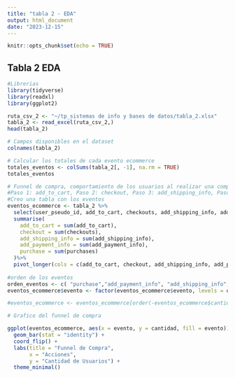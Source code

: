 ---
title: "tabla 2 - EDA"
output: html_document
date: "2023-12-15"
---

```{r setup, include=FALSE}
knitr::opts_chunk$set(echo = TRUE)
```

## Tabla 2 EDA
```{r}
#Librerias
library(tidyverse)
library(readxl)
library(ggplot2)
```

```{r}
ruta_csv_2 <- "~/tp_sistemas de info y bases de datos/tabla_2.xlsx"
tabla_2 <- read_excel(ruta_csv_2,)
head(tabla_2)
```

```{r}
# Campos disponibles en el dataset
colnames(tabla_2)
```
```{r}
# Calcular los totales de cada evento ecommerce
totales_eventos <- colSums(tabla_2[, -1], na.rm = TRUE)
totales_eventos

```

```{r}
# Funnel de compra, comportamiento de los usuarios al realizar una compra en el sitio
#Paso 1: add_to_cart, Paso 2: checkout, Paso 3: add_shipping_info, Paso 4: add_payment_info, Paso 5: purchase
#Creo una tabla con los eventos 
eventos_ecommerce <- tabla_2 %>%
  select(user_pseudo_id, add_to_cart, checkouts, add_shipping_info, add_payment_info, purchases) %>%
  summarise(
    add_to_cart = sum(add_to_cart),
    checkout = sum(checkouts),
    add_shipping_info = sum(add_shipping_info),
    add_payment_info = sum(add_payment_info),
    purchase = sum(purchases)
  )%>%
  pivot_longer(cols = c(add_to_cart, checkout, add_shipping_info, add_payment_info, purchase), names_to = "evento", values_to = "cantidad")
 
#orden de los eventos
orden_eventos <- c( "purchase","add_payment_info", "add_shipping_info","checkout", "add_to_cart")
eventos_ecommerce$evento <- factor(eventos_ecommerce$evento, levels = orden_eventos)

#eventos_ecommerce <- eventos_ecommerce[order(-eventos_ecommerce$cantidad), ]

# Grafico del funnel de compra

ggplot(eventos_ecommerce, aes(x = evento, y = cantidad, fill = evento)) +
  geom_bar(stat = "identity") +
  coord_flip() +
  labs(title = "Funnel de Compra",
       x = "Acciones",
       y = "Cantidad de Usuarios") +
  theme_minimal()

```

